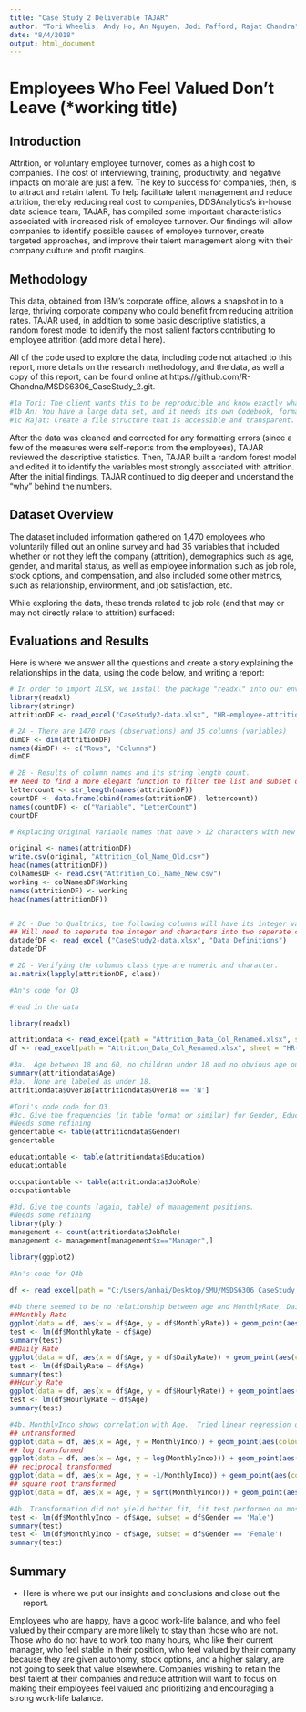 ```yaml
---
title: "Case Study 2 Deliverable TAJAR"
author: "Tori Wheelis, Andy Ho, An Nguyen, Jodi Pafford, Rajat Chandra"
date: "8/4/2018"
output: html_document
---
```

# Employees Who Feel Valued Don't Leave (*working title)

## Introduction

Attrition, or voluntary employee turnover, comes as a high cost to companies.  The cost of interviewing, training, productivity, and negative impacts on morale are just a few. The key to success for companies, then, is to attract and retain talent. To help facilitate talent management and reduce attrition, thereby reducing real cost to companies, DDSAnalytics's in-house data science team, TAJAR, has compiled some important characteristics associated with increased risk of employee turnover. Our findings will allow companies to identify possible causes of employee turnover, create targeted approaches, and improve their talent management along with their company culture and profit margins.

## Methodology

This data, obtained from IBM's corporate office, allows a snapshot in to a large, thriving corporate company who could benefit from reducing attrition rates. TAJAR used, in addition to some basic descriptive statistics, a random forest model to identify the most salient factors contributing to employee attrition (add more detail here).

All of the code used to explore the data, including code not attached to this report, more details on the research methodology, and the data, as well a copy of this report, can be found online at https://github.com/R-Chandna/MSDS6306_CaseStudy_2.git.

```r
#1a	Tori: The client wants this to be reproducible and know exactly what you did.  There needs to be an informative Readme, complete with several sections, as referenced in Live Session.  Give contact information, session Info, and the objective of the repo at least.  
#1b	An: You have a large data set, and it needs its own Codebook, formatted in an approachable way.  Make sure you describe peculiarities of the data by variable and what needs transforming.  However, do not make it too long either.
#1c	Rajat: Create a file structure that is accessible and transparent.  Document it in the root directory, ideally in the Readme.
```

After the data was cleaned and corrected for any formatting errors (since a few of the measures were self-reports from the employees), TAJAR reviewed the descriptive statistics. Then, TAJAR built a random forest model and edited it to identify the variables most strongly associated with attrition. After the initial findings, TAJAR continued to dig deeper and understand the "why" behind the numbers.

## Dataset Overview

The dataset included information gathered on 1,470 employees who voluntarily filled out an online survey and had 35 variables that included whether or not they left the company (attrition), demographics such as age, gender, and marital status, as well as employee information such as job role, stock options, and compensation, and also included some other metrics, such as relationship, environment, and job satisfaction, etc.

While exploring the data, these trends related to job role (and that may or may not directly relate to attrition) surfaced:

## Evaluations and Results

Here is where we answer all the questions and create a story explaining the relationships in the data, using the code below, and writing a report:

```r
# In order to import XLSX, we install the package "readxl" into our environment.  After loading library "readxl" we're able to use read_excel function to import the sheet "HR-employee-attrition Data" into a dataframe.  
library(readxl)
library(stringr)
attritionDF <- read_excel("CaseStudy2-data.xlsx", "HR-employee-attrition Data")

# 2A - There are 1470 rows (observations) and 35 columns (variables)
dimDF <- dim(attritionDF)
names(dimDF) <- c("Rows", "Columns")
dimDF

# 2B - Results of column names and its string length count.  
## Need to find a more elegant function to filter the list and subset only values greater than 12.  For now, this will suffice.
lettercount <- str_length(names(attritionDF))
countDF <- data.frame(cbind(names(attritionDF), lettercount))
names(countDF) <- c("Variable", "LetterCount")
countDF

# Replacing Original Variable names that have > 12 characters with new names under the Working column in Attrition_Col_Name_New.csv.

original <- names(attritionDF)
write.csv(original, "Attrition_Col_Name_Old.csv")
head(names(attritionDF))
colNamesDF <- read.csv("Attrition_Col_Name_New.csv")
working <- colNamesDF$Working
names(attritionDF) <- working
head(names(attritionDF))


# 2C - Due to Qualtrics, the following columns will have its integer value replaced by the definitions provided in the "Data Definitions" sheet.  
## Will need to seperate the integer and characters into two seperate columns.
datadefDF <- read_excel ("CaseStudy2-data.xlsx", "Data Definitions")
datadefDF

# 2D - Verifying the columns class type are numeric and character.
as.matrix(lapply(attritionDF, class))
```


```r

#An's code for Q3

#read in the data

library(readxl)

attritiondata <- read_excel(path = "Attrition_Data_Col_Renamed.xlsx", sheet = "HR-employee-attrition Data")
df <- read_excel(path = "Attrition_Data_Col_Renamed.xlsx", sheet = "HR-employee-attrition Data")

#3a.  Age between 18 and 60, no children under 18 and no obvious age outliers.
summary(attritiondata$Age)
#3a.  None are labeled as under 18.
attritiondata$Over18[attritiondata$Over18 == 'N']

#Tori's code code for Q3
#3c. Give the frequencies (in table format or similar) for Gender, Education, and Occupation.  They can be separate tables, if that’s your choice.
#Needs some refining
gendertable <- table(attritiondata$Gender)
gendertable

educationtable <- table(attritiondata$Education)
educationtable

occupationtable <- table(attritiondata$JobRole)
occupationtable

#3d. Give the counts (again, table) of management positions.
#Needs some refining
library(plyr)
management <- count(attritiondata$JobRole)
management <- management[management$x=="Manager",]
```


```r
library(ggplot2)

#An's code for Q4b

df <- read_excel(path = "C:/Users/anhai/Desktop/SMU/MSDS6306_CaseStudy_2/Attrition_Data_Clean.xlsx", sheet = "HR-employee-attrition Data")

#4b there seemed to be no relationship between age and MonthlyRate, DailyRate, or HourlyRate
##Monthly Rate
ggplot(data = df, aes(x = df$Age, y = df$MonthlyRate)) + geom_point(aes(colour = factor(Gender))) + geom_smooth(method = "lm", aes(group = Gender, colour = Gender)) + labs(title = "Montly Rate vs Age", x = "Age", y = "Monthly Rate", color = "Gender")
test <- lm(df$MonthlyRate ~ df$Age)
summary(test)
##Daily Rate
ggplot(data = df, aes(x = df$Age, y = df$DailyRate)) + geom_point(aes(colour = factor(Gender))) + geom_smooth(method = "lm", aes(group = Gender, colour = Gender)) + labs(title = "Daily Rate vs Age", x = "Age", y = "Daily Rate", color = "Gender")
test <- lm(df$DailyRate ~ df$Age)
summary(test)
##Hourly Rate
ggplot(data = df, aes(x = df$Age, y = df$HourlyRate)) + geom_point(aes(colour = factor(Gender))) + geom_smooth(method = "lm", aes(group = Gender, colour = Gender)) + labs(title = "Hourly Rate vs Age", x = "Age", y = "Hourly Rate", color = "Gender")
test <- lm(df$HourlyRate ~ df$Age)
summary(test)

#4b. MonthlyInco shows correlation with Age.  Tried linear regression on untransformed data and log, reciprocal, square root transformations
## untransformed
ggplot(data = df, aes(x = Age, y = MonthlyInco)) + geom_point(aes(colour = Gender)) + geom_smooth(method = 'lm', aes(group = Gender, colour = Gender)) + labs(title = "Montly Income vs Age", x = "Age", y = "Monthly Income", color = "Gender")
## log transformed
ggplot(data = df, aes(x = Age, y = log(MonthlyInco))) + geom_point(aes(colour = Gender)) + geom_smooth(method = 'lm', aes(group = Gender, colour = Gender)) + labs(title = "Montly Income vs Age", x = "Age", y = "log(Monthly Income)", color = "Gender", subtitle = "log transformed")
## reciprocal transformed
ggplot(data = df, aes(x = Age, y = -1/MonthlyInco)) + geom_point(aes(colour = Gender)) + geom_smooth(method = 'lm', aes(group = Gender, colour = Gender)) + labs(title = "Montly Income vs Age", x = "Age", y = "-1/(Monthly Income)", color = "Gender", subtitle = "negative reciprocal transformed")
## square root transformed
ggplot(data = df, aes(x = Age, y = sqrt(MonthlyInco))) + geom_point(aes(colour = Gender)) + geom_smooth(method = 'lm', aes(group = Gender, colour = Gender)) + labs(title = "Montly Income vs Age", x = "Age", y = "sqrt(Monthly Income)", color = "Gender", subtitle = "square root transformed")

#4b. Transformation did not yield better fit, fit test performed on most uncomplicated model, untransformed data
test <- lm(df$MonthlyInco ~ df$Age, subset = df$Gender == 'Male')
summary(test)
test <- lm(df$MonthlyInco ~ df$Age, subset = df$Gender == 'Female')
summary(test)
```

## Summary

* Here is where we put our insights and conclusions and close out the report.

Employees who are happy, have a good work-life balance, and who feel valued by their company are more likely to stay than those who are not. Those who do not have to work too many hours, who like their current manager, who feel stable in their position, who feel valued by their company because they are given autonomy, stock options, and a higher salary, are not going to seek that value elsewhere. Companies wishing to retain the best talent at their companies and reduce attrition will want to focus on making their employees feel valued and prioritizing and encouraging a strong work-life balance.

